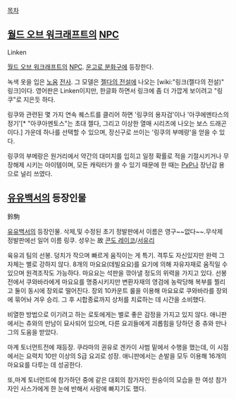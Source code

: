 [[목차]]

== [[월드 오브 워크래프트]]의 [[NPC]] ==
Linken

[[월드 오브 워크래프트]]의 [[NPC]]. [[운고로 분화구]]에 등장한다.

녹색 옷을 입은 [[노움]] [[전사]]. 그 모델은 [[젤다의 전설]]에 나오는 [wiki:"링크(젤다의 전설)" 링크]이다. 영어판은 Linken이지만, 한글화 하면서 링크에 좀 더 가깝게 보이려고 "링쿠"로 지은듯 하다.

링쿠와 관련된 몇 가지 연속 퀘스트를 클리어 하면 '링쿠의 용자검'이나 '아쿠에멘타스의 정기'[* "아쿠아멘토스"는 초대 젤다, 그리고 이상한 열매 시리즈에 나오는 보스 드래곤이다.] 가운데 하나를 선택할 수 있으며, 장신구로 쓰이는 '링쿠의 부메랑'을 얻을 수 있다.

링쿠의 부메랑은 원거리에서 약간의 대미지를 입히고 일정 확률로 적을 기절시키거나 무장해제 시키는 아이템이며, 모든 캐릭터가 쓸 수 있기 때문에 한 때는 [[PvP]]나 장난감 용으로 널리 쓰였다.

== [[유유백서]]의 등장인물 ==
鈴駒

[[유유백서]]의 등장인물. 삭제,및 수정된 초기 정발판에서 이름은 영구~~없다~~.무삭제 정발판에선 일어 이름 링쿠. 성우는 故 [[콘도 레이코]]/[[서유리]]

육유괴 팀의 선봉. 덩치가 작으며 빠르게 움직이는 게 특기. 격투도 자신있지만 완력 그자체는 별로 강하지 않다. 8개의 마요요(데빌요요)를 요기에 의해 자유자재로 움직일 수 있으며 원격조작도 가능하다. 마요요는 석판을 깎아낼 정도의 위력을 가지고 있다. 선봉전에서 쿠와바라에게 마요요를 명중시키지만 변환자재의 영검에 농락당해 복부를 찔리고 둘이 동시에 장외로 떨어진다. 장외 10카운트 룰을 이용해 마요요로 쿠와바라를 장외에 묶어놔 겨우 승리. 그 후 시합종료까지 상처를 치료하는 데 시간을 소비했다.

비열한 방법으로 이기려고 하는 로토에게는 별로 좋은 감정을 가지고 있지 않다. 애니판에서는 츄와의 만남이 묘사되어 있으며, 다른 요괴들에게 괴롭힘을 당하던 중 츄와 만나 그의 도움을 받았다. 

마계 토너먼트전에 재등장. 쿠라마의 권유로 겐카이 사범 밑에서 수행을 했는데, 이 시점에서는 요력치 10만 이상의 S급 요괴로 성장. 애니판에서는 손발을 모두 이용해 16개의 마요요를 다루는 데 성공한다.

또,마계 토너먼트에 참가하던 중에 같은 대회의 참가자인 원숭이의 모습을 한 여성 참가자인 사스가에게 한 눈에 반해서 사랑에 빠지기도 했다.
